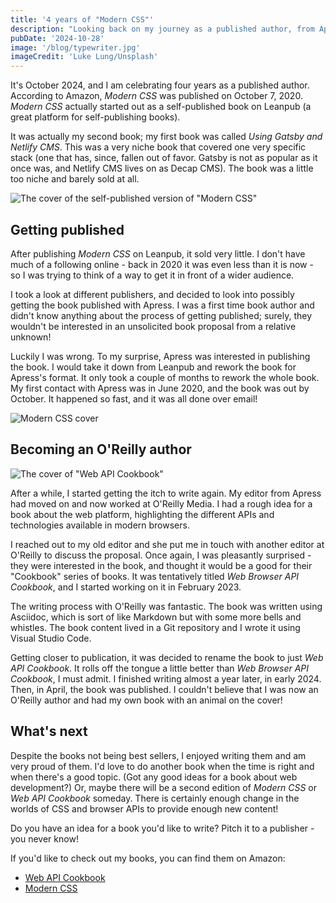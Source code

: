 ```yaml
---
title: '4 years of "Modern CSS"'
description: "Looking back on my journey as a published author, from Apress to O'Reilly."
pubDate: '2024-10-28'
image: '/blog/typewriter.jpg'
imageCredit: 'Luke Lung/Unsplash'
---
```


It's October 2024, and I am celebrating four years as a published author. According to Amazon, _Modern CSS_ was published on October 7, 2020. _Modern CSS_ actually started out as a self-published book on Leanpub (a great platform for self-publishing books).

It was actually my second book; my first book was called _Using Gatsby and Netlify CMS_. This was a very niche book that covered one very specific stack (one that has, since, fallen out of favor. Gatsby is not as popular as it once was, and Netlify CMS lives on as Decap CMS). The book was a little too niche and barely sold at all.

![The cover of the self-published version of "Modern CSS"](/blog/modern-css-cover-old.png)

## Getting published

After publishing _Modern CSS_ on Leanpub, it sold very little. I don't have much of a following online - back in 2020 it was even less than it is now - so I was trying to think of a way to get it in front of a wider audience.

I took a look at different publishers, and decided to look into possibly getting the book published with Apress. I was a first time book author and didn't know anything about the process of getting published; surely, they wouldn't be interested in an unsolicited book proposal from a relative unknown!

Luckily I was wrong. To my surprise, Apress was interested in publishing the book. I would take it down from Leanpub and rework the book for Apress's format. It only took a couple of months to rework the whole book. My first contact with Apress was in June 2020, and the book was out by October. It happened so fast, and it was all done over email!

![Modern CSS cover](/blog/modern-css-cover.jpg)

## Becoming an O'Reilly author

![The cover of "Web API Cookbook"](/blog/web-api-cookbook-cover.jpg)

After a while, I started getting the itch to write again. My editor from Apress had moved on and now worked at O'Reilly Media. I had a rough idea for a book about the web platform, highlighting the different APIs and technologies available in modern browsers.

I reached out to my old editor and she put me in touch with another editor at O'Reilly to discuss the proposal. Once again, I was pleasantly surprised - they were interested in the book, and thought it would be a good for their "Cookbook" series of books. It was tentatively titled _Web Browser API Cookbook_, and I started working on it in February 2023.

The writing process with O'Reilly was fantastic. The book was written using Asciidoc, which is sort of like Markdown but with some more bells and whistles. The book content lived in a Git repository and I wrote it using Visual Studio Code.

Getting closer to publication, it was decided to rename the book to just _Web API Cookbook_. It rolls off the tongue a little better than _Web Browser API Cookbook_, I must admit. I finished writing almost a year later, in early 2024. Then, in April, the book was published. I couldn't believe that I was now an O'Reilly author and had my own book with an animal on the cover!

## What's next

Despite the books not being best sellers, I enjoyed writing them and am very proud of them. I'd love to do another book when the time is right and when there's a good topic. (Got any good ideas for a book about web development?) Or, maybe there will be a second edition of _Modern CSS_ or _Web API Cookbook_ someday. There is certainly enough change in the worlds of CSS and browser APIs to provide enough new content!

Do you have an idea for a book you'd like to write? Pitch it to a publisher - you never know!

If you'd like to check out my books, you can find them on Amazon:

- [Web API Cookbook](https://www.amazon.com/Web-API-Cookbook-JavaScript-Applications/dp/1098150694)
- [Modern CSS](https://www.amazon.com/Modern-CSS-Master-Concepts-Development/dp/148426293X)
